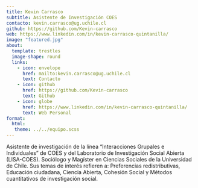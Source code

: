 ```yaml
---
title: Kevin Carrasco 
subtitle: Asistente de Investigación COES
contacto: kevin.carrasco@ug.uchile.cl
github: https://github.com/Kevin-carrasco
web: https://www.linkedin.com/in/kevin-carrasco-quintanilla/
image: "featured.jpg"
about:
  template: trestles
  image-shape: round
  links:
    - icon: envelope
      href: mailto:kevin.carrasco@ug.uchile.cl
      text: Contacto
    - icon: github
      href: https://github.com/Kevin-carrasco
      text: Github
    - icon: globe
      href: https://www.linkedin.com/in/kevin-carrasco-quintanilla/
      text: Web Personal
format: 
  html: 
   theme: ../../equipo.scss
---
```


Asistente de investigación de la línea "Interacciones Grupales e Individuales" de COES y del Laboratorio de Investigación Social Abierta (LISA-COES). Sociólogo y Magíster en Ciencias Sociales de la Universidad de Chile. Sus temas de interés refieren a: Preferencias redistributivas, Educación ciudadana, Ciencia Abierta, Cohesión Social y Métodos cuantitativos de investigación social.
